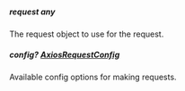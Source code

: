 
##### **request** any
The request object to use for the request.

##### **config?** [AxiosRequestConfig](https://axios-http.com/docs/req_config)
Available config options for making requests.

